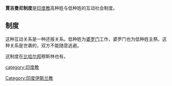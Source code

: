 '''賈吉曼尼制度'''是[[印度教|印度教]]高种姓与低种姓的互动社会制度。

==制度==
这种互动关系是一种还报关系。低种姓为[[婆罗门|婆罗门]]工作，婆罗门也为低种姓主祭。这种关系是世袭的，双方不能随意逃避。

这制度在[[比哈尔邦|比哈尔邦]]穆斯林也有。

[[category:印度教|category:印度教]]
[[Category:印度伊斯兰教|Category:印度伊斯兰教]]